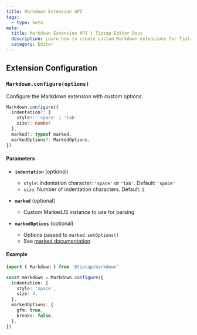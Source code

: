 ```yaml
---
title: Markdown Extension API
tags:
  - type: beta
meta:
  title: Markdown Extension API | Tiptap Editor Docs
  description: Learn how to create custom Markdown extensions for Tiptap using the Markdown Extension API.
  category: Editor
---
```


## Extension Configuration

### `Markdown.configure(options)`

Configure the Markdown extension with custom options.

```typescript
Markdown.configure({
  indentation?: {
    style?: 'space' | 'tab'
    size?: number
  },
  marked?: typeof marked,
  markedOptions?: MarkedOptions,
})
```

#### Parameters

- **`indentation`** (optional)

  - `style`: Indentation character: `'space'` or `'tab'`. Default: `'space'`
  - `size`: Number of indentation characters. Default: `2`

- **`marked`** (optional)

  - Custom MarkedJS instance to use for parsing

- **`markedOptions`** (optional)
  - Options passed to `marked.setOptions()`
  - See [marked documentation](https://marked.js.org/using_advanced#options)

#### Example

```typescript
import { Markdown } from '@tiptap/markdown'

const markdown = Markdown.configure({
  indentation: {
    style: 'space',
    size: 4,
  },
  markedOptions: {
    gfm: true,
    breaks: false,
  },
})
```
